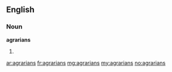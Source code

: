 ==English==
===Noun===
'''agrarians'''
#{{plural of|[[agrarian]]}}

[[ar:agrarians]]
[[fr:agrarians]]
[[mg:agrarians]]
[[my:agrarians]]
[[no:agrarians]]